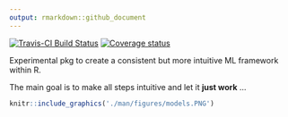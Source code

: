 ```yaml
---
output: rmarkdown::github_document
---
```


[![Travis-CI Build Status](https://travis-ci.org/Tazinho/ml.svg?branch=master)](https://travis-ci.org/Tazinho/ml)
[![Coverage status](https://codecov.io/gh/Tazinho/ml/branch/master/graph/badge.svg)](https://codecov.io/github/Tazinho/ml?branch=master)


Experimental pkg to create a consistent but more intuitive ML framework within R.

The main goal is to make all steps intuitive and let it **just work** ...

```r
knitr::include_graphics('./man/figures/models.PNG')
```

